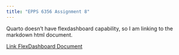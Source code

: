```yaml
---
title: "EPPS 6356 Assignment 8"
---
```


Quarto doesn't have flexdashboard capability, so I am linking to the markdown html document.

[Link FlexDashboard Document](https://<username>.github.io/63Presentation.html)